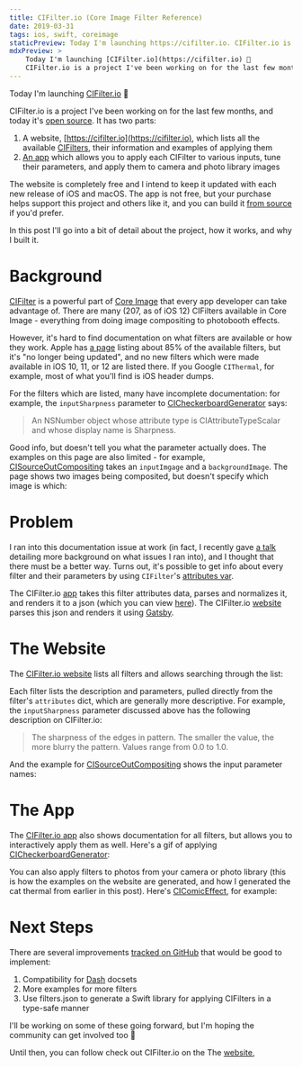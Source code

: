 ```yaml
---
title: CIFilter.io (Core Image Filter Reference)
date: 2019-03-31
tags: ios, swift, coreimage
staticPreview: Today I'm launching https://cifilter.io. CIFilter.io is a project I've been working on for the last few months, and today it's [open source](https://github.com/noahsark769/cifilter.io/). It has two parts...
mdxPreview: >
    Today I'm launching [CIFilter.io](https://cifilter.io) 🎉
    CIFilter.io is a project I've been working on for the last few months, and today it's [open source](https://github.com/noahsark769/cifilter.io/). It has two parts...
---
```


Today I'm launching [CIFilter.io](https://cifilter.io) 🎉

<CaptionedImage filename="cifilterio.png" alt="Screenshot of the CIFilter.io website" caption="" />

CIFilter.io is a project I've been working on for the last few months, and today it's [open source](https://github.com/noahsark769/cifilter.io/). It has two parts:

1. A website, [https://cifilter.io](https://cifilter.io), which lists all the available [CIFilters](https://developer.apple.com/documentation/coreimage/cifilter), their information and examples of applying them
2. [An app](https://itunes.apple.com/us/app/cifilter-io/id1457458557?mt=8) which allows you to apply each CIFilter to various inputs, tune their parameters, and apply them to camera and photo library images

The website is completely free and I intend to keep it updated with each new release of iOS and macOS. The app is not free, but your purchase helps support this project and others like it, and you can build it [from source](https://github.com/noahsark769/cifilter.io/tree/master/iOS) if you'd prefer.

In this post I'll go into a bit of detail about the project, how it works, and why I built it.

# Background

[CIFilter](https://developer.apple.com/documentation/coreimage/cifilter) is a powerful part of [Core Image](https://developer.apple.com/documentation/coreimage) that every app developer can take advantage of. There are many (207, as of iOS 12) CIFilters available in Core Image - everything from doing image compositing to photobooth effects.

<CaptionedImage max="400" filename="cithermal.jpeg" alt="Application of the CIThermal filter" caption="The CIThermal filter" />

However, it's hard to find documentation on what filters are available or how they work. Apple has [a page](https://developer.apple.com/library/archive/documentation/GraphicsImaging/Reference/CoreImageFilterReference/index.html#//apple_ref/doc/uid/TP40004346) listing about 85% of the available filters, but it's "no longer being updated", and no new filters which were made available in iOS 10, 11, or 12 are listed there. If you Google `CIThermal`, for example, most of what you'll find is iOS header dumps.

For the filters which are listed, many have incomplete documentation: for example, the `inputSharpness` parameter to [CICheckerboardGenerator](https://cifilter.io#CICheckerboardGenerator) says:

> An NSNumber object whose attribute type is CIAttributeTypeScalar and whose display name is Sharpness.

Good info, but doesn't tell you what the parameter actually does. The examples on this page are also limited - for example, [CISourceOutCompositing](https://cifilter.io#CISourceOutCompositing) takes an `inputImgage` and a `backgroundImage`. The page shows two images being composited, but doesn't specify which image is which:

<CaptionedImage max="400" filename="old-cisourceoutcompositing.png" alt="Image of CISourceOutCompositing from Apple's documentation" caption="" />

# Problem
I ran into this documentation issue at work (in fact, I recently gave [a talk](https://twitter.com/noahsark769/status/1111148213921153024) detailing more background on what issues I ran into), and I thought that there must be a better way. Turns out, it's possible to get info about every filter and their parameters by using `CIFilter`'s [attributes var](https://developer.apple.com/documentation/coreimage/cifilter/1437661-attributes).

The CIFilter.io [app](https://itunes.apple.com/us/app/cifilter-io/id1457458557?mt=8) takes this filter attributes data, parses and normalizes it, and renders it to a json (which you can view [here](https://github.com/noahsark769/cifilter.io/blob/master/web/src/data/filters.json)). The CIFilter.io [website](https://cifilter.io) parses this json and renders it using [Gatsby](https://www.gatsbyjs.org/).

# The Website
The [CIFilter.io website](https://cifilter.io) lists all filters and allows searching through the list:

<CaptionedImage max="300" filename="cifilterio-search.gif" alt="Gif showing CIFilter.io's search bar" caption="" />

Each filter lists the description and parameters, pulled directly from the filter's `attributes` dict, which are generally more descriptive. For example, the `inputSharpness` parameter discussed above has the following description on CIFilter.io:

> The sharpness of the edges in pattern. The smaller the value, the more blurry the pattern. Values range from 0.0 to 1.0.

And the example for [CISourceOutCompositing](https://cifilter.io#CISourceOutCompositing) shows the input parameter names:

<CaptionedImage filename="cisourceoutcompositing.png" alt="Example of applying the CISourceOutCompositing filter" caption="" />

# The App
The [CIFilter.io app](https://itunes.apple.com/us/app/cifilter-io/id1457458557?mt=8) also shows documentation for all filters, but allows you to interactively apply them as well. Here's a gif of applying [CICheckerboardGenerator](https://cifilter.io#CICheckerboardGenerator):

<CaptionedImage max="300" filename="cicheckerboardgenerator.gif" alt="Gif showing CICheckerboardGenerator in the CIFilter.io app" caption="The color wheels don't transfer very well to GIFs" />

You can also apply filters to photos from your camera or photo library (this is how the examples on the website are generated, and how I generated the cat thermal from earlier in this post). Here's [CIComicEffect](https://cifilter.io#CIComicEffect), for example:

<CaptionedImage max="300" filename="cicomiceffect.gif" alt="Gif showing CICheckerboardGenerator in the CIFilter.io app" caption="" />

# Next Steps
There are several improvements [tracked on GitHub](https://github.com/noahsark769/cifilter.io/issues) that would be good to implement:

1. Compatibility for [Dash](https://kapeli.com/dash) docsets
2. More examples for more filters
3. Use filters.json to generate a Swift library for applying CIFilters in a type-safe manner

 I'll be working on some of these going forward, but I'm hoping the community can get involved too 🙂

 Until then, you can follow check out CIFilter.io on the The [website](https://cifilter.io), 
